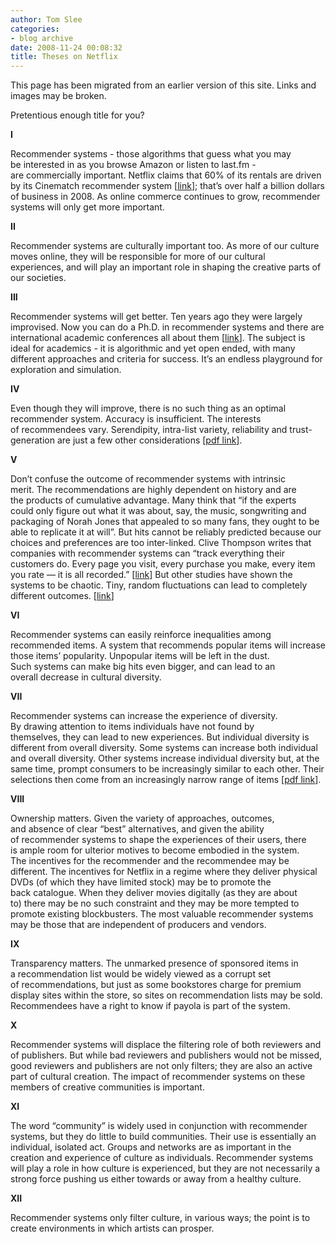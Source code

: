 ```yaml
---
author: Tom Slee
categories:
- blog archive
date: 2008-11-24 00:08:32
title: Theses on Netflix
---
```


::: {.callout-note}

This page has been migrated from an earlier version of this site. 
Links and images may be broken.

:::



				

Pretentious enough title for you?




**I**





Recommender systems - those algorithms that guess what you may be interested in as you browse Amazon or listen to last.fm - are commercially important. Netflix claims that 60% of its rentals are driven by its Cinematch recommender system [[link](http://www.nytimes.com/2008/11/23/magazine/23Netflix-t.html)]; that's over half a billion dollars of business in 2008. As online commerce continues to grow, recommender systems will only get more important.





**II**


Recommender systems are culturally important too. As more of our culture moves online, they will be responsible for more of our cultural experiences, and will play an important role in shaping the creative parts of our societies.


**III**


Recommender systems will get better. Ten years ago they were largely improvised. Now you can do a Ph.D. in recommender systems and there are international academic conferences all about them [[link](http://recsys.acm.org/)]. The subject is ideal for academics - it is algorithmic and yet open ended, with many different approaches and criteria for success. It's an endless playground for exploration and simulation.


**IV**



Even though they will improve, there is no such thing as an optimal recommender system. Accuracy is insufficient. The interests of recommendees vary. Serendipity, intra-list variety, reliability and trust-generation are just a few other considerations [[pdf link](http://www.grouplens.org/papers/pdf/mcnee-chi06-acc.pdf)].


**V**


Don't confuse the outcome of recommender systems with intrinsic merit. The recommendations are highly dependent on history and are the products of cumulative advantage. Many think that "if the experts could only figure out what it was about, say, the music, songwriting and packaging of Norah Jones that appealed to so many fans, they ought to be able to replicate it at will". But hits cannot be reliably predicted because our choices and preferences are too inter-linked. Clive Thompson writes that companies with recommender systems can "track everything their customers do. Every page you visit, every purchase you make, every item you rate — it is all recorded." [[link](http://www.nytimes.com/2008/11/23/magazine/23Netflix-t.html)] But other studies have shown the systems to be chaotic. Tiny, random fluctuations can lead to completely different outcomes. [[link](http://www.nytimes.com/2007/04/15/magazine/15wwlnidealab.t.html)]


**VI
**


Recommender systems can easily reinforce inequalities among recommended items. A system that recommends popular items will increase those items' popularity. Unpopular items will be left in the dust. Such systems can make big hits even bigger, and can lead to an overall decrease in cultural diversity.


**VII
**


Recommender systems can increase the experience of diversity. By drawing attention to items individuals have not found by themselves, they can lead to new experiences. But individual diversity is different from overall diversity. Some systems can increase both individual and overall diversity. Other systems increase individual diversity but, at the same time, prompt consumers to be increasingly similar to each other. Their selections then come from an increasingly narrow range of items [[pdf link](http://digital.mit.edu/wise2006/papers/5a-1_recommendations%20wise%20sep%2008.pdf)].


**VIII**


Ownership matters. Given the variety of approaches, outcomes, and absence of clear "best" alternatives, and given the ability of recommender systems to shape the experiences of their users, there is ample room for ulterior motives to become embodied in the system. The incentives for the recommender and the recommendee may be different. The incentives for Netflix in a regime where they deliver physical DVDs (of which they have limited stock) may be to promote the back catalogue. When they deliver movies digitally (as they are about to) there may be no such constraint and they may be more tempted to promote existing blockbusters. The most valuable recommender systems may be those that are independent of producers and vendors.


**IX
**



Transparency matters. The unmarked presence of sponsored items in a recommendation list would be widely viewed as a corrupt set of recommendations, but just as some bookstores charge for premium display sites within the store, so sites on recommendation lists may be sold. Recommendees have a right to know if payola is part of the system.


**X**


Recommender systems will displace the filtering role of both reviewers and of publishers. But while bad reviewers and publishers would not be missed, good reviewers and publishers are not only filters; they are also an active part of cultural creation. The impact of recommender systems on these members of creative communities is important.


**XI**


The word "community" is widely used in conjunction with recommender systems, but they do little to build communities. Their use is essentially an individual, isolated act. Groups and networks are as important in the creation and experience of culture as individuals. Recommender systems will play a role in how culture is experienced, but they are not necessarily a strong force pushing us either towards or away from a healthy culture.




**XII**


Recommender systems only filter culture, in various ways; the point is to create environments in which artists can prosper.		
